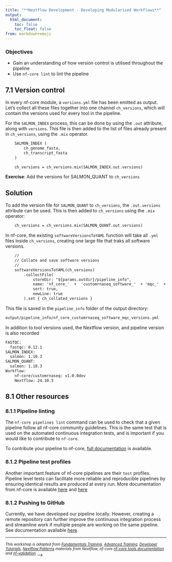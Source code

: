 ```yaml
---
title: "**Nextflow Development - Developing Modularised Workflows**"
output:
  html_document:
    toc: false
    toc_float: false
from: markdown+emoji
---
```


::: callout-tip

### Objectives{.unlisted}
- Gain an understanding of how version control is utilised throughout the pipeline
- Use `nf-core lint` to lint the pipeline
:::

## **7.1 Version control**

In every nf-core module, a `versions.yml` file has been emitted as output. Let's collect all these files together into one channel `ch_versions`, which will contain the versions used for every tool in the pipeline. 

For the `SALMON_INDEX` process, this can be done by using the `.out` attribute, along with `versions`. This file is then added to the list of files already present in `ch_versions`, using the `.mix` operator. 

```default
    SALMON_INDEX ( 
        ch_genome_fasta,
        ch_transcript_fasta
    )

    ch_versions = ch_versions.mix(SALMON_INDEX.out.versions)

```

**Exercise**: Add the versions for SALMON_QUANT to `ch_versions`

:::{.callout-note collapse="true"}
## Solution

To add the version file for `SALMON_QUANT` to `ch_versions`, the `.out.versions` attribute can be used. This is then added to `ch_versions` using the `.mix` operator:

```default
    ch_versions = ch_versions.mix(SALMON_QUANT.out.versions)
```
:::

In nf-core, the existing `softwareVersionsToYAML` function will take all `.yml` files inside `ch_versions`, creating one large file that traks all software versions. 

```default
    //
    // Collate and save software versions
    //
    softwareVersionsToYAML(ch_versions)
        .collectFile(
            storeDir: "${params.outdir}/pipeline_info",
            name: 'nf_core_'  +  'customrnaseq_software_'  + 'mqc_'  + 'versions.yml',
            sort: true,
            newLine: true
        ).set { ch_collated_versions }
```

This file is saved in the `pipeline_info` folder of the output directory:

```default
output/pipeline_info/nf_core_customrnaseq_software_mqc_versions.yml
```

In addition to tool versions used, the Nextflow version, and pipeline version is also recorded

```default
FASTQC:
  fastqc: 0.12.1
SALMON_INDEX:
  salmon: 1.10.3
SALMON_QUANT:
  salmon: 1.10.3
Workflow:
    nf-core/customrnaseq: v1.0.0dev
    Nextflow: 24.10.5
```

## 8.1 Other resources

### **8.1.1 Pipeline linting**

The `nf-core pipelines lint` command can be used to check that a given pipeline follow all nf-core community guidelines. This is the same test that is used on the automated continuous integration tests, and is important if you would like to contribute to `nf-core`. 

To contribute your pipeline to nf-core, [full documentation](https://nf-co.re/docs/tutorials/adding_a_pipeline/creating_a_pipeline) is available.


### **8.1.2 Pipeline test profiles**

Another important feature of nf-core pipelines are their `test` profiles. Pipeline level tests can facilitate more reliable and reproducible pipelines by ensuring identical results are produced at every run. More documentation from nf-core is available [here](https://nf-co.re/docs/guidelines/pipelines/recommendations/testing) and [here](https://nf-co.re/docs/guidelines/components/test_data)

### **8.1.2 Pushing to GitHub**

Currently, we have developed our pipeline locally. However, creating a remote repository can further improve the continuous integration process and streamline work if multiple people are working on the same pipeline. See documentation available [here](https://nf-co.re/docs/tutorials/adding_a_pipeline/creating_a_pipeline). 

---
^*This workshop is adapted from [Fundamentals Training](https://training.nextflow.io/basic_training/), [Advanced Training](https://training.nextflow.io/advanced/), [Developer Tutorials](https://nf-co.re/docs/contributing/tutorials/creating_with_nf_core#creating-a-pipeline), [Nextflow Patterns](https://nextflow-io.github.io/patterns/) materials from Nextflow, nf-core [nf-core tools documentation](https://nf-co.re/docs/nf-core-tools) and [nf-validation](https://nextflow-io.github.io/nf-validation/)*^ -->
